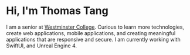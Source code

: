 # Hi, I'm Thomas Tang

I am a senior at [Westminster College](https://www.westminstercollege.edu). Curious to learn more technologies, create web applications, mobile applications, and creating meaningful applications that are responsive and secure. I am currently working with SwiftUI, and Unreal Engine 4.
